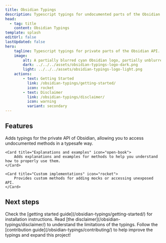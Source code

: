 ```yaml
---
title: Obsidian Typings
description: Typescript typings for undocumented parts of the Obsidian API.
head:
  - tag: title
    content: Obsidian Typings
template: splash
editUrl: false
lastUpdated: false
hero:
    tagline: Typescript typings for private parts of the Obsidian API.
    image:
        alt: A partially blurred cyan Obsidian logo, partially unblurred by a frame.
        dark: ../../../assets/obsidian-typings-logo-dark.png
        light: ../../../assets/obsidian-typings-logo-light.png
    actions:
        - text: Getting Started
          link: /obsidian-typings/getting-started/
          icon: rocket
        - text: Disclaimer
          link: /obsidian-typings/disclaimer/
          icon: warning
          variant: secondary
---
```



## Features

<CardGrid stagger>
    <Card title="Typesafe access to Private API" icon="approve-check">
        Adds typings for the private API of Obsidian, allowing you to access undocumented methods in a typesafe way.
    </Card>

    <Card title="Explanations and examples" icon="open-book">
        Adds explanations and examples for methods to help you understand how to properly use them.
    </Card>

    <Card title="Custom implementations" icon="rocket">
        Provides custom methods for adding mocks or accessing unexposed API.
    </Card>
</CardGrid>


## Next steps

<CardGrid stagger>
    <Card title="Install the package" icon="puzzle">
        Check the [getting started guide](/obsidian-typings/getting-started/) for installation
        instructions.
    </Card>
    <Card title="Read the disclaimer" icon="warning">
        Read [the disclaimer](/obsidian-typings/disclaimer/) to understand the limitations of the typings.
    </Card>
    <Card title="Contribute to the project" icon="comment">
        Follow the [contribution guide](/obsidian-typings/contributing/) to help improve the typings and
        expand this project!
    </Card>
</CardGrid>
